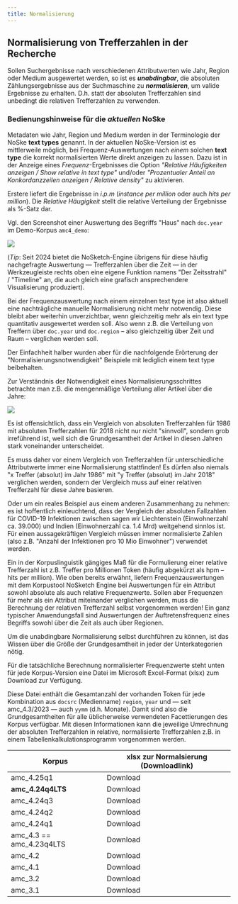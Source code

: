 ```yaml
---
title: Normalisierung
---
```

## Normalisierung von Trefferzahlen in der Recherche

Sollen Suchergebnisse nach verschiedenen Attributwerten wie Jahr, Region oder Medium ausgewertet werden, so ist es ***unabdingbar***, die absoluten Zählungsergebnisse aus der Suchmaschine zu ***normalisieren***, um valide Ergebnisse zu erhalten. D.h. statt der absoluten Trefferzahlen sind unbedingt die relativen Trefferzahlen zu verwenden.

### Bedienungshinweise für die *aktuellen* NoSke 

Metadaten wie Jahr, Region und Medium werden in der Terminologie der NoSke **text types** genannt. In der aktuellen NoSke-Version ist es mittlerweile möglich, bei Frequenz-Auswertungen nach *einem* solchen **text type** die korrekt normalisierten Werte direkt anzeigen zu lassen. Dazu ist in der Anzeige eines *Frequenz*-Ergebnisses die Option *"Relative Häufigkeiten anzeigen / Show relative in text type"* und/oder *"Prozentualer Anteil an Konkordanzzeilen anzeigen / Relative density"* zu aktivieren.

Erstere liefert die Ergebnisse in *i.p.m*  (*instance per million* oder auch *hits per million*). 
Die *Relative Häugigkeit* stellt die relative Verteilung der Ergebnisse als %-Satz dar. 

Vgl. den Screenshot einer Auswertung des Begriffs "Haus" nach `doc.year` im Demo-Korpus `amc4_demo`:

![](/assets/content/pages/normalisierung/Screenshot_freq_amc4_demo_Haus-2048x755.png)

(*Tip*: Seit 2024 bietet die NoSketch-Engine übrigens für diese häufig nachgefragte Auswertung — Trefferzahlen über die Zeit — in der Werkzeugleiste rechts oben eine eigene Funktion namens "Der Zeitsstrahl" / "Timeline" an, die auch gleich eine grafisch ansprechendere Visualisierung produziert).

Bei der Frequenzauswertung nach einem einzelnen text type ist also aktuell eine nachträgliche manuelle Normalisierung nicht mehr notwendig. Diese bleibt aber weiterhin unverzichtbar, wenn gleichzeitig mehr als ein text type quantitativ ausgewertet werden soll. Also wenn z.B. die Verteilung von Treffern über `doc.year` und `doc.region` – also gleichzeitig über Zeit und Raum – verglichen werden soll.

Der Einfachheit halber wurden aber für die nachfolgende Erörterung der "Normalisierungsnotwendigkeit" Beispiele mit lediglich einem text type beibehalten.

Zur Verständnis der Notwendigkeit eines Normalisierungsschrittes betrachte man z.B. die mengenmäßige Verteilung aller Artikel über die Jahre:

![](/assets/content/pages/normalisierung/lsclex_doc.year_.png)

Es ist offensichtlich, dass ein Vergleich von absoluten Trefferzahlen für 1986 mit absoluten Trefferzahlen für 2018 nicht nur nicht "sinnvoll", sondern grob irreführend ist, weil sich die Grundgesamtheit der Artikel in diesen Jahren stark voneinander unterscheidet.

Es muss daher vor einem Vergleich von Trefferzahlen für unterschiedliche Attributwerte immer eine Normalisierung stattfinden! Es dürfen also niemals "x Treffer (absolut) im Jahr 1986" mit "y Treffer (absolut) im Jahr 2018" verglichen werden, sondern der Vergleich muss auf einer relativen Trefferzahl für diese Jahre basieren.

Oder um ein reales Beispiel aus einem anderen Zusammenhang zu nehmen: es ist hoffentlich einleuchtend, dass der Vergleich der absoluten Fallzahlen für COVID-19 Infektionen zwischen sagen wir Liechtenstein (Einwohnerzahl ca. 39.000) und Indien (Einwohnerzahl ca. 1.4 Mrd) weitgehend sinnlos ist. Für einen aussagekräftigen Vergleich müssen immer normalisierte Zahlen (also z.B. "Anzahl der Infektionen pro 10 Mio Einwohner") verwendet werden.

Ein in der Korpuslinguistik gängiges Maß für die Formulierung einer relative Trefferzahl ist z.B. Treffer pro Millionen Token (häufig abgekürzt als hpm – hits per million). Wie oben bereits erwähnt, liefern Frequenzauswertungen mit dem Korpustool NoSketch Engine bei Auswertungen für ein Attribut sowohl absolute als auch relative Frequenzwerte. Sollen aber Frequenzen für mehr als ein Attribut miteinander verglichen werden, muss die Berechnung der relativen Trefferzahl selbst vorgenommen werden! Ein ganz typischer Anwendungsfall sind Auswertungen der Auftretensfrequenz eines Begriffs sowohl über die Zeit als auch über Regionen.

Um die unabdingbare Normalisierung selbst durchführen zu können, ist das Wissen über die Größe der Grundgesamtheit in jeder der Unterkategorien nötig.

Für die tatsächliche Berechnung normalisierter Frequenzwerte steht unten für jede Korpus-Version eine Datei im Microsoft Excel-Format (xlsx) zum Download zur Verfügung.

Diese Datei enthält die Gesamtanzahl der vorhanden Token für jede Kombination aus `docsrc` (Medienname) `region`, `year` und  —  seit amc\_4.3/2023  —  auch `yymm` (d.h. Monate). Damit sind also die Grundgesamtheiten für alle üblicherweise verwendeten Facettierungen des Korpus verfügbar. Mit diesen Informationen kann die jeweilige Umrechnung der absoluten Trefferzahlen in relative, normalisierte Trefferzahlen z.B. in einem Tabellenkalkulationsprogramm vorgenommen werden.

| Korpus      | xlsx zur Normalsierung (Downloadlink)                                                                                                                                   |
| ----------- | -----------------------------------------------------------------------------------------------------------------------------------------------------------------------
| amc\_4.25q1 | <Download href="/assets/content/pages/normalisierung/freqs_amc_4.25q1_region_province_docsrc_mediatype_year_yymm_for_normalization_2025-04-07.xlsx">Download</Download> |
| **amc\_4.24q4LTS** | <Download href="/assets/content/pages/normalisierung/freqs_amc_4.24q4LTS_region_province_docsrc_mediatype_year_yymm_for_normalization_2025-01-12.xlsx"> Download</Download> |
| amc\_4.24q3 | <Download href="/assets/content/pages/normalisierung/freqs_amc_4.24q3_region_province_docsrc_mediatype_year_yymm_for_normalization_2024-10-16.xslx">Download</Download> |
| amc\_4.24q2 | <Download href="/assets/content/pages/normalisierung/freqs_amc_4.24q2_region_province_docsrc_mediatype_year_yymm_for_normalization_2024-07-30.xlsx">Download</Download> |
| amc\_4.24q1 | <Download href="/assets/content/pages/normalisierung/freqs_amc_4.24q1_region_province_docsrc_mediatype_year_yymm_for_normalization_2024-04-16.xlsx">Download</Download> |
| amc\_4.3 == amc\_4.23q4LTS   | <Download href="/assets/content/pages/normalisierung/freqs_amc_4.3_region_province_docsrc_mediatype_year_yymm_for_normalization_2024-02-09.xlsx">Download</Download>    |
| amc\_4.2    | <Download href="/assets/content/pages/normalisierung/freqs_amc_4.2_region_docsrc_year_for_normalization_2023-02-05.xlsx">Download</Download>                            |
| amc\_4.1    | <Download href="/assets/content/pages/normalisierung/freqs_amc_4.1_region_docsrc_year_for_normalization_2022-04-11.xlsx">Download</Download>                            |
| amc\_3.2    | <Download href="/assets/content/pages/normalisierung/freqs_amc_3.2_region_docsrc_year_for_normalization_2021-02-26.xlsx">Download</Download>                            |
| amc\_3.1    | <Download href="/assets/content/pages/normalisierung/freqs_amc_3.1_region_docsrc_year_for_normalization.xlsx">Download</Download>                                       |
